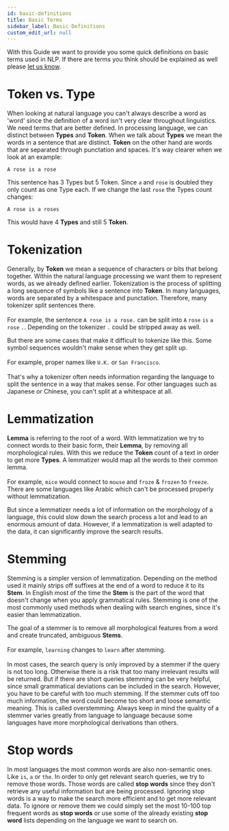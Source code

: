 ```yaml
---
id: basic-definitions
title: Basic Terms
sidebar_label: Basic Definitions
custom_edit_url: null
---
```


With this Guide we want to provide you some quick definitions on basic terms used in NLP. If there are terms you think should be explained as well please [let us know](../about/team.md).

# Token vs. Type

When looking at natural language you can't always describe a word as 'word' since the definition of a word isn't very clear throughout linguistics. We need terms that are better defined.
In processing language, we can distinct between **Types** and **Token**.
When we talk about **Types** we mean the words in a sentence that are distinct. **Token** on the other hand are words that are separated through punctation and spaces.
It's way clearer when we look at an example:

`A rose is a rose`

This sentence has 3 Types but 5 Token. Since `a` and `rose` is doubled they only count as one Type each. 
If we change the last `rose` the Types count changes:

`A rose is a roses`

This would have 4 **Types** and still 5 **Token**.

# Tokenization

Generally, by **Token** we mean a sequence of characters or bits that belong together. Within the natural language processing we want them to represent words, as we already defined earlier. Tokenization is the process of splitting a long sequence of symbols like a sentence into **Token**. In many languages, words are separated by a whitespace and punctation. Therefore, many tokenizer split sentences there. <br></br>
For example, the sentence `A rose is a rose.` can be split into `A` `rose` `is` `a` `rose` `.`.
Depending on the tokenizer `.` could be stripped away as well.

But there are some cases that make it difficult to tokenize like this. Some symbol sequences wouldn't make sense when they get split up.<br></br>
For example, proper names like `U.K.` or `San Francisco`. <br></br>
That's why a tokenizer often needs information regarding the language to split the sentence in a way that makes sense. For other languages such as Japanese or Chinese, you can't split at a whitespace at all.

# Lemmatization

**Lemma** is referring to the root of a word. With lemmatization we try to connect words to their basic form, their **Lemma**, by removing all morphological rules. With this we reduce the **Token** count of a text in order to get more **Types**. A lemmatizer would map all the words to their common lemma.<br></br>
For example, `mice` would connect to `mouse` and `froze` & `frozen` to `freeze`. 
There are some languages like Arabic which can't be processed properly without lemmatization.

But since a lemmatizer needs a lot of information on the morphology of a language, this could slow down the search process a lot and lead to an enormous amount of data.
However, if a lemmatization is well adapted to the data, it can significantly improve the search results.

# Stemming

Stemming is a simpler version of lemmatization. Depending on the method used it mainly strips off suffixes at the end of a word to reduce it to its **Stem**.
In English most of the time the **Stem** is the part of the word that doesn't change when you apply grammatical rules. Stemming is one of the most commonly used methods when dealing with search engines, since it's easier than lemmatization.

The goal of a stemmer is to remove all morphological features from a word and create truncated, ambiguous **Stems**.<br></br>
For example, `learning` changes to `learn` after stemming. <br></br>
In most cases, the search query is only improved by a stemmer if the query is not too long. Otherwise there is a risk that too many irrelevant results will be returned.
But if there are short queries stemming can be very helpful, since small grammatical deviations can be included in the search. However, you have to be careful with too much stemming. 
If the stemmer cuts off too much information, the word could become too short and loose semantic meaning. This is called overstemming.
Always keep in mind the quality of a stemmer varies greatly from language to language because some languages have more morphological derivations than others.

# Stop words

In most languages the most common words are also non-semantic ones. Like `is`, `a` or `the`. In order to only get relevant search queries, we try to remove those words. Those words are called **stop words** since they don't retrieve any useful information but are being processed. Ignoring stop words is a way to make the search more efficient and to get more relevant data. 
To ignore or remove them we could simply set the most 10-100 top frequent words as **stop words** or use some of the already existing **stop word** lists depending on the language we want to search on.

